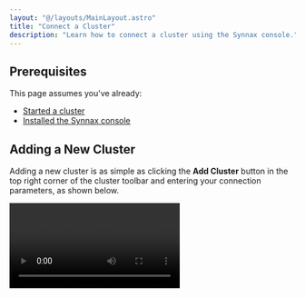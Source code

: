 ```yaml
---
layout: "@/layouts/MainLayout.astro"
title: "Connect a Cluster"
description: "Learn how to connect a cluster using the Synnax console."
---
```



## Prerequisites

This page assumes you've already:

- [Started a cluster](/deploy/get-started)
- [Installed the Synnax console](/console/get-started)

## Adding a New Cluster

Adding a new cluster is as simple as clicking the **Add Cluster** button in the top
right corner of the cluster toolbar and entering your connection parameters, as shown
below.

<Video client:only="react" id="console/connect-a-cluster" />

This will add a new cluster to the list and set it as active. The console continuously 
monitors the connection to the cluster and displays it in the bottom right corner of the UI.

### Parameters

<Table
  columns={[
    {
      key: "name",
      name: "Name"
    },
    {
      key: "description",
      name: "Description"
    }
  ]}
  data={[
    {
      name: "Name",
      description: "A human-readable name for the cluster."
    },
    {
      name: "Host",
      description: "The hostname or IP address of the cluster."
    },
    {
      name: "Port",
      description: "The port number of the cluster."
    },
    {
      name: "Username",
      description: "The username to use when connecting to the cluster. If you didn't set a username when starting the cluster, this defaults to 'synnax'."
    },
    {
      name: "Password",
      description: "The password to use when connecting to the cluster. If you didn't set a password when starting the cluster, this defaults to 'seldon'."
    },
    {
      name: "Secure",
      description:
        "A boolean value indicating whether to use TLS when connecting to the cluster. This parameter only works with secure clusters."
    }
  ]}
/>

<Note variant="warning">
<b>Note - </b> The console will not connect to remote clusters (i.e. host is not 'localhost')
started with the `--insecure` flag.
</Note>

## Switching Clusters

If you have multiple clusters, you can switch between them by double clicking on the
cluster you'd like to to connect in the toolbar.

<Video client:only="react" id="console/switch-clusters" />
